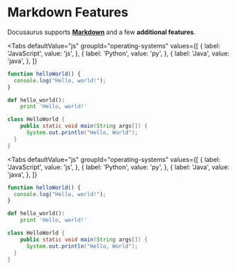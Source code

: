 
# Markdown Features

Docusaurus supports **[Markdown](https://daringfireball.net/projects/markdown/syntax)** and a few **additional features**.

<Tabs
  defaultValue="js"
  groupId="operating-systems"
  values={[
      { label: 'JavaScript', value: 'js', },
      { label: 'Python', value: 'py', },
      { label: 'Java', value: 'java', },
  ]}
>
<TabItem value="js">

```js
function helloWorld() {
  console.log("Hello, world!");
}
```
</TabItem>
<TabItem value="py">

```py
def hello_world():
    print 'Hello, world!'
```

</TabItem>
<TabItem value="java">

  ```java
  class HelloWorld {
      public static void main(String args[]) {
        System.out.println("Hello, World");
    }
  }
```
</TabItem>
</Tabs>

<Tabs
  defaultValue="js"
  groupId="operating-systems"
  values={[
      { label: 'JavaScript', value: 'js', },
      { label: 'Python', value: 'py', },
      { label: 'Java', value: 'java', },
  ]}
>
<TabItem value="js">

```js
function helloWorld() {
  console.log("Hello, world!");
}
```
</TabItem>
<TabItem value="py">

```py
def hello_world():
    print 'Hello, world!'
```

</TabItem>
<TabItem value="java">

  ```java
  class HelloWorld {
      public static void main(String args[]) {
        System.out.println("Hello, World");
    }
  }
```
</TabItem>
</Tabs>
